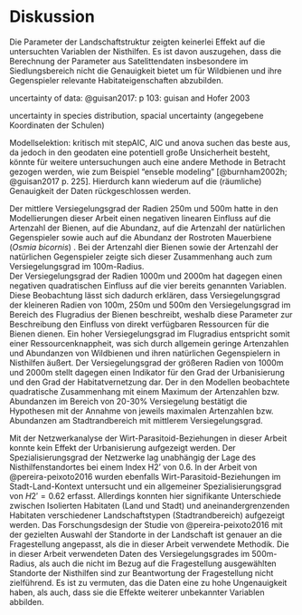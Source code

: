 # Diskussion 

<!-- Methodenkritik: rauschen in den Daten - anbringung der Nisthilfen - citizen science , stepAIC ist ein kack, ungenauigkeit der Satellitendaten vs. Artenzahl der Wirte bei Parasitoiden (Host ist nicht uniformverteilt- man müsste ihn transformieren)-->

Die Parameter der Landschaftstruktur zeigten keinerlei Effekt auf die untersuchten Variablen der Nisthilfen. Es ist davon auszugehen, dass die Berechnung der Parameter aus Satelittendaten insbesondere im Siedlungsbereich nicht die Genauigkeit bietet um für Wildbienen und ihre Gegenspieler relevante Habitateigenschaften abzubilden.
<!-- Denn in anderen Studien ... wurde der Effekt der Landschaftstruktur bereits aufgezeigt. -->

<!-- Stadtlandbereiche per se heterogen - eine heterogene Landnutzungsform -->
<!-- gewählte Kategorien für Struktur: vielleicht wäre die clc-Kategorieen besser gewesen? -->

uncertainty of data: @guisan2017: p 103: guisan and Hofer 2003

uncertainty in species distribution, spacial uncertainty (angegebene Koordinaten der Schulen)

Modellselektion: kritisch mit stepAIC, AIC und anova suchen das beste aus, da jedoch in den geodaten eine potentiell große Unsicherheit besteht, könnte für weitere untersuchungen auch eine andere Methode in Betracht gezogen werden, wie zum Beispiel "enseble modeling" [@burnham2002h; @guisan2017 p. 225]. Hierdurch kann wiederum auf die (räumliche) Genauigkeit der Daten rückgeschlossen werden.

Der mittlere Versiegelungsgrad der Radien 250m und 500m hatte in den Modellierungen dieser Arbeit einen negativen linearen Einfluss auf die Artenzahl der Bienen, auf die Abundanz, auf die Artenzahl der natürlichen Gegenspieler sowie auch auf die Abundanz der Rostroten Mauerbiene (*Osmia bicornis*) . Bei der Artenzahl dier Bienen sowie der Artenzahl der natürlichen Gegenspieler zeigte sich dieser Zusammenhang auch zum Versiegelungsgrad im 100m-Radius.   
Der Versiegelungsgrad der Radien 1000m und 2000m hat dagegen einen negativen quadratischen Einfluss auf die vier bereits genannten Variablen. Diese Beobachtung lässt sich dadurch erklären, dass Versiegelungsgrad der kleineren Radien von 100m, 250m und 500m den Versiegelungsgrad im Bereich des Flugradius der Bienen beschreibt, weshalb diese Parameter zur Beschreibung den Einfluss von direkt verfügbaren Ressourcen für die Bienen dienen. Ein hoher Versiegelungsgrad im Flugradius entspricht somit einer Ressourcenknappheit, was sich durch allgemein geringe Artenzahlen und Abundanzen von Wildbienen und ihren natürlichen Gegenspielern in Nisthilfen äußert. Der Versiegelungsgrad der größeren Radien von 1000m und 2000m stellt dagegen einen Indikator für den Grad der Urbanisierung und den Grad der Habitatvernetzung dar. Der in den Modellen beobachtete quadratische Zusammenhang mit einem Maximum der Artenzahlen bzw. Abundanzen im Bereich von 20-30% Versiegelung bestätigt die Hypothesen mit der Annahme von jeweils maximalen Artenzahlen bzw. Abundanzen am Stadtrandbereich mit mittlerem Versiegelungsgrad.

Mit der Netzwerkanalyse der Wirt-Parasitoid-Beziehungen in dieser Arbeit konnte kein Effekt der Urbanisierung aufgezeigt werden. Der Spezialisierungsgrad der Netzwerke lag unabhängig der Lage des Nisthilfenstandortes bei einem Index H2' von $0.6$. In der Arbeit von  @pereira-peixoto2016 wurden ebenfalls Wirt-Parasitoid-Beziehungen im Stadt-Land-Kontext untersucht und ein allgemeiner Spezialisierungsgrad von $H2' = 0.62$ erfasst. Allerdings konnten hier signifikante Unterschiede zwischen Isolierten Habitaten (Land und Stadt) und aneinandergrenzenden Habitaten verschiedener Landschaftstypen (Stadtrandbereich) aufgezeigt werden. Das Forschungsdesign der Studie von  @pereira-peixoto2016 mit der gezielten Auswahl der Standorte in der Landschaft ist genauer an die Fragestellung angepasst, als die in dieser Arbeit verwendete Methodik. Die in dieser Arbeit verwendeten Daten des Versiegelungsgrades im 500m-Radius, als auch die nicht im Bezug auf die Fragestellung ausgewählten Standorte der Nisthilfen sind zur Beantwortung der Fragestellung nicht zielführend. Es ist zu vermuten, das die Daten eine zu hohe Ungenauigkeit haben, als auch, dass sie die Effekte weiterer unbekannter Variablen abbilden.

<!-- Die in dieser Arbeit erfassten Daten beschreiben alle Wildbienen und Parasiten, die im Jahr 2019 eine Nisthilfe des Schulinsektenhausprojektes besiedelt haben. Es wurde bereits in verschiedenen Studien aufgezeit, dass es bei Bestäubern eine hohe Variabilität zwischen verschiedenen Jahren gibt. <!-- vielleicht @burkle2011 -->
<!-- Wenn das Ökosystem (top-down und bottom-up Interaktionen) aus dem Gleichgewicht geraten kommt es zu saisonal sehr variablen Artenvorkommen- und Häufigkeit. - Durch zeitliche Variabilität der Populationen ist langjähriges Monitoring nötig -->

<!-- Da ländliche Gebiete jedoch auch intensiv genutzte Landwirtschaftliche Flächen beinhalten, was @warren2018 am Konzept des Stadt-Land Gradienten bemängelt haben, wird in dieser Arbeit auch der Anteil an Landwirtschaftlichen Flächen mit einbezogen. -->

<!-- @shochat2006 empfehlen große Relikte natürlicher Habitate innerhalb der städtischen Kerngebiete in zukünftige Forschungen mit einzubeziehen. -->

<!-- Abundanz von Osmia bicornis ist durch die Art der Anbringung der Nisthilfe beeinflusst und die Anzahl verfügbarer Nistplätze  [@everaars2011]   -->
<!-- cornuta bicornis konkurrieren andere Arten aus nach einigen jahren da sie sehr früh die Nester belegen. Also vielleicht vor allem in den Häusern wo viele Nester sind weil in der nähe altes Bienenhaus.   -->

<!-- Artenvorkommen kann auch von einer ehemalige Landnutzung kommen [@do2014]. -->

<!-- @pickett2001 claimed that urban gradients offer a very effective framework for studying impacts of urbanisation on invertebrates because they can capture a wide variety of urban effects. @new2015 s. 36 -->



<!-- They may result from (1) localised direct habitat degradation or loss or from (2) wider changes in regional land use, together imposing two rather different scales for evaluation. Both may be infl uenced further by progressive influences of alien species as conditions continue to change [@new2015]. -->

<!-- Durch Nisthilfen kann das Vorkommen von Hohlraumbesiedlern, also Bienen und Wespen, welche Nisthilfen besiedeln, erhöht werden (Gathmann und Tscharntke 1997 - Bees and wasps in the agricultural landscape: colonization and augmentation in trap nests. Mitteilungen der Deutschen Gesellschaft für Allgemeine und Angewandte Entomologie). Hauptsächlich Osmia bicorns und Osmia cornuta werden gefördert. -->

<!-- @geslin2016: In general, urbanization appears to act as a filter for bee communities by promoting large‐bodied and aboveground‐nesting species and inhibiting small‐bodied and ground‐nesting bees in urban matrices (Banaszak‐Cibicka and Żmihorski 2012; Geslin et al. 2013).  -->
